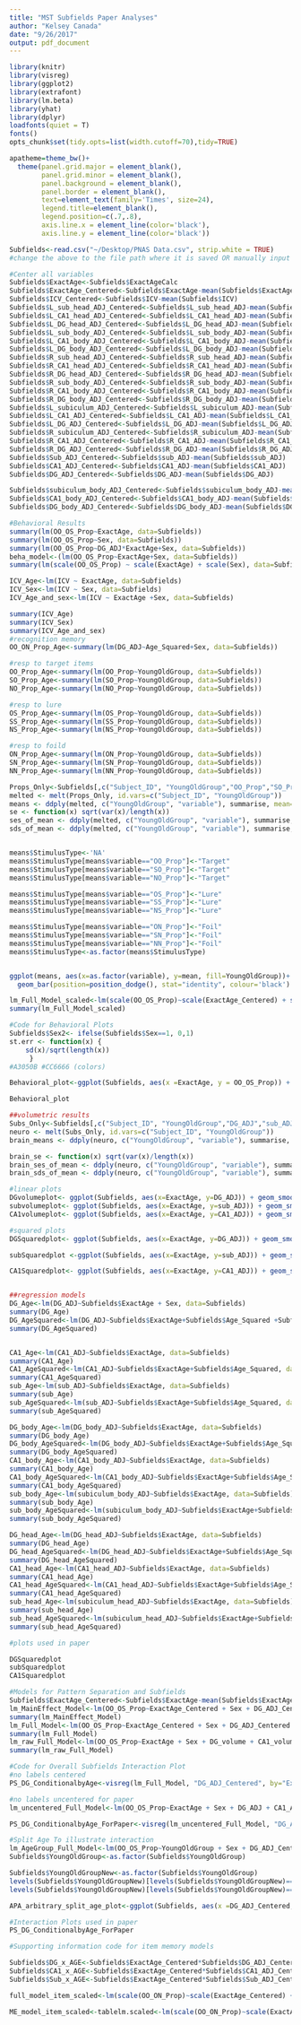 ```yaml
---
title: "MST Subfields Paper Analyses"
author: "Kelsey Canada"
date: "9/26/2017"
output: pdf_document
---
```

```r
library(knitr)
library(visreg)
library(ggplot2)
library(extrafont)
library(lm.beta)
library(yhat)
library(dplyr)
loadfonts(quiet = T)
fonts()
opts_chunk$set(tidy.opts=list(width.cutoff=70),tidy=TRUE)

apatheme=theme_bw()+
  theme(panel.grid.major = element_blank(),
        panel.grid.minor = element_blank(),
        panel.background = element_blank(),
        panel.border = element_blank(),
        text=element_text(family='Times', size=24),
        legend.title=element_blank(),
        legend.position=c(.7,.8),
        axis.line.x = element_line(color='black'),
        axis.line.y = element_line(color='black'))
```


```r
Subfields<-read.csv("~/Desktop/PNAS Data.csv", strip.white = TRUE)
#change the above to the file path where it is saved OR manually input and make sure to import the file with the name "Subfields"

#Center all variables
Subfields$ExactAge<-Subfields$ExactAgeCalc
Subfields$ExactAge_Centered<-Subfields$ExactAge-mean(Subfields$ExactAge)
Subfields$ICV_Centered<-Subfields$ICV-mean(Subfields$ICV)
Subfields$L_sub_head_ADJ_Centered<-Subfields$L_sub_head_ADJ-mean(Subfields$L_sub_head_ADJ)
Subfields$L_CA1_head_ADJ_Centered<-Subfields$L_CA1_head_ADJ-mean(Subfields$L_CA1_head_ADJ)
Subfields$L_DG_head_ADJ_Centered<-Subfields$L_DG_head_ADJ-mean(Subfields$L_DG_head_ADJ)
Subfields$L_sub_body_ADJ_Centered<-Subfields$L_sub_body_ADJ-mean(Subfields$L_sub_body_ADJ)
Subfields$L_CA1_body_ADJ_Centered<-Subfields$L_CA1_body_ADJ-mean(Subfields$L_CA1_body_ADJ)
Subfields$L_DG_body_ADJ_Centered<-Subfields$L_DG_body_ADJ-mean(Subfields$L_DG_body_ADJ)
Subfields$R_sub_head_ADJ_Centered<-Subfields$R_sub_head_ADJ-mean(Subfields$R_sub_head_ADJ)
Subfields$R_CA1_head_ADJ_Centered<-Subfields$R_CA1_head_ADJ-mean(Subfields$R_CA1_head_ADJ)
Subfields$R_DG_head_ADJ_Centered<-Subfields$R_DG_head_ADJ-mean(Subfields$R_DG_head_ADJ)
Subfields$R_sub_body_ADJ_Centered<-Subfields$R_sub_body_ADJ-mean(Subfields$R_sub_body_ADJ)
Subfields$R_CA1_body_ADJ_Centered<-Subfields$R_CA1_body_ADJ-mean(Subfields$R_CA1_body_ADJ)
Subfields$R_DG_body_ADJ_Centered<-Subfields$R_DG_body_ADJ-mean(Subfields$R_DG_body_ADJ)
Subfields$L_subiculum_ADJ_Centered<-Subfields$L_subiculum_ADJ-mean(Subfields$L_subiculum_ADJ)
Subfields$L_CA1_ADJ_Centered<-Subfields$L_CA1_ADJ-mean(Subfields$L_CA1_ADJ)
Subfields$L_DG_ADJ_Centered<-Subfields$L_DG_ADJ-mean(Subfields$L_DG_ADJ)
Subfields$R_subiculum_ADJ_Centered<-Subfields$R_subiculum_ADJ-mean(Subfields$R_subiculum_ADJ)
Subfields$R_CA1_ADJ_Centered<-Subfields$R_CA1_ADJ-mean(Subfields$R_CA1_ADJ)
Subfields$R_DG_ADJ_Centered<-Subfields$R_DG_ADJ-mean(Subfields$R_DG_ADJ)
Subfields$Sub_ADJ_Centered<-Subfields$sub_ADJ-mean(Subfields$sub_ADJ)
Subfields$CA1_ADJ_Centered<-Subfields$CA1_ADJ-mean(Subfields$CA1_ADJ)
Subfields$DG_ADJ_Centered<-Subfields$DG_ADJ-mean(Subfields$DG_ADJ)

Subfields$subiculum_body_ADJ_Centered<-Subfields$subiculum_body_ADJ-mean(Subfields$subiculum_body_ADJ)
Subfields$CA1_body_ADJ_Centered<-Subfields$CA1_body_ADJ-mean(Subfields$CA1_body_ADJ)
Subfields$DG_body_ADJ_Centered<-Subfields$DG_body_ADJ-mean(Subfields$DG_body_ADJ)
```

```r
#Behavioral Results
summary(lm(OO_OS_Prop~ExactAge, data=Subfields))
summary(lm(OO_OS_Prop~Sex, data=Subfields))
summary(lm(OO_OS_Prop~DG_ADJ*ExactAge+Sex, data=Subfields))
beha_model<-(lm(OO_OS_Prop~ExactAge+Sex, data=Subfields))
summary(lm(scale(OO_OS_Prop) ~ scale(ExactAge) + scale(Sex), data=Subfields))

ICV_Age<-lm(ICV ~ ExactAge, data=Subfields)
ICV_Sex<-lm(ICV ~ Sex, data=Subfields)
ICV_Age_and_sex<-lm(ICV ~ ExactAge +Sex, data=Subfields)

summary(ICV_Age)
summary(ICV_Sex)
summary(ICV_Age_and_sex)
#recognition memory
OO_ON_Prop_Age<-summary(lm(DG_ADJ~Age_Squared+Sex, data=Subfields))

#resp to target items
OO_Prop_Age<-summary(lm(OO_Prop~YoungOldGroup, data=Subfields))
SO_Prop_Age<-summary(lm(SO_Prop~YoungOldGroup, data=Subfields))
NO_Prop_Age<-summary(lm(NO_Prop~YoungOldGroup, data=Subfields))

#resp to lure
OS_Prop_Age<-summary(lm(OS_Prop~YoungOldGroup, data=Subfields))
SS_Prop_Age<-summary(lm(SS_Prop~YoungOldGroup, data=Subfields))
NS_Prop_Age<-summary(lm(NS_Prop~YoungOldGroup, data=Subfields))

#resp to foild
ON_Prop_Age<-summary(lm(ON_Prop~YoungOldGroup, data=Subfields))
SN_Prop_Age<-summary(lm(SN_Prop~YoungOldGroup, data=Subfields))
NN_Prop_Age<-summary(lm(NN_Prop~YoungOldGroup, data=Subfields))

Props_Only<-Subfields[,c("Subject_ID", "YoungOldGroup","OO_Prop","SO_Prop","NO_Prop","OS_Prop","SS_Prop","NS_Prop","ON_Prop","SN_Prop","NN_Prop", "OO_ON_Prop")]
melted <- melt(Props_Only, id.vars=c("Subject_ID", "YoungOldGroup"))
means <- ddply(melted, c("YoungOldGroup", "variable"), summarise, mean=mean(value))
se <- function(x) sqrt(var(x)/length(x))
ses_of_mean <- ddply(melted, c("YoungOldGroup", "variable"), summarise, se=se(value))
sds_of_mean <- ddply(melted, c("YoungOldGroup", "variable"), summarise, sd=sd(value))


means$StimulusType<-'NA'
means$StimulusType[means$variable=="OO_Prop"]<-"Target"
means$StimulusType[means$variable=="SO_Prop"]<-"Target"
means$StimulusType[means$variable=="NO_Prop"]<-"Target"

means$StimulusType[means$variable=="OS_Prop"]<-"Lure"
means$StimulusType[means$variable=="SS_Prop"]<-"Lure"
means$StimulusType[means$variable=="NS_Prop"]<-"Lure"

means$StimulusType[means$variable=="ON_Prop"]<-"Foil"
means$StimulusType[means$variable=="SN_Prop"]<-"Foil"
means$StimulusType[means$variable=="NN_Prop"]<-"Foil"
means$StimulusType<-as.factor(means$StimulusType)


ggplot(means, aes(x=as.factor(variable), y=mean, fill=YoungOldGroup))+
  geom_bar(position=position_dodge(), stat="identity", colour='black')

lm_Full_Model_scaled<-lm(scale(OO_OS_Prop)~scale(ExactAge_Centered) + scale(Sex) + scale(DG_ADJ_Centered) + scale(CA1_ADJ_Centered) + scale(Sub_ADJ_Centered) + scale((ExactAge_Centered*DG_ADJ_Centered))+ scale((ExactAge_Centered*CA1_ADJ_Centered)) + scale((ExactAge_Centered*Sub_ADJ_Centered)), data=Subfields)
summary(lm_Full_Model_scaled)

```

```r
#Code for Behavioral Plots
Subfields$Sex2<- ifelse(Subfields$Sex==1, 0,1)
st.err <- function(x) {
    sd(x)/sqrt(length(x))
     }
#A3050B #CC6666 (colors)

Behavioral_plot<-ggplot(Subfields, aes(x =ExactAge, y = OO_OS_Prop)) + geom_point() +apatheme+ geom_smooth(method = "lm", se=FALSE, color="black") + labs( x = expression(paste("Age in Years")), y = "Bias-Corrected Lure Discrimination Index") +apatheme + theme(plot.title = element_text(hjust = 0)) + theme(axis.text=element_text(size=26, color='black'),axis.line=element_line(color='black'), axis.title=element_text(size=26),plot.title = element_text(size=26), strip.text.x = element_text(size = 26), legend.text=element_text(size=26), )+ theme(plot.title = element_text(hjust = 0.5))+theme(legend.position = "right")

Behavioral_plot
```


```r
##volumetric results
Subs_Only<-Subfields[,c("Subject_ID", "YoungOldGroup","DG_ADJ","sub_ADJ","CA1_ADJ")]
neuro <- melt(Subs_Only, id.vars=c("Subject_ID", "YoungOldGroup"))
brain_means <- ddply(neuro, c("YoungOldGroup", "variable"), summarise, mean=mean(value))

brain_se <- function(x) sqrt(var(x)/length(x))
brain_ses_of_mean <- ddply(neuro, c("YoungOldGroup", "variable"), summarise, se=se(value))
brain_sds_of_mean <- ddply(neuro, c("YoungOldGroup", "variable"), summarise, sd=sd(value))

#linear plots
DGvolumeplot<- ggplot(Subfields, aes(x=ExactAge, y=DG_ADJ)) + geom_smooth(method="lm", formula=y ~ x, size=1.5, data=Subfields) + geom_point()
subvolumeplot<- ggplot(Subfields, aes(x=ExactAge, y=sub_ADJ)) + geom_smooth(method="lm", formula=y ~ x , size=1.5, data=Subfields) + geom_point()
CA1volumeplot<- ggplot(Subfields, aes(x=ExactAge, y=CA1_ADJ)) + geom_smooth(method="lm", formula=y ~ x , size=1.5, data=Subfields) + geom_point()

#squared plots
DGSquaredplot<- ggplot(Subfields, aes(x=ExactAge, y=DG_ADJ)) + geom_smooth(method="lm", formula=y ~ x + I(x^2), size=1.5, data=Subfields, se=FALSE, color="#2B15EB") + geom_point(color="#2B15EB") +apatheme + theme(axis.text=element_text(size=24, color='black', family = "Times"),axis.line=element_line(color='black'), axis.title=element_text(size=24, family = "Times"))+labs(x = "Age (years)", y = expression(paste("Volume ", (mm^{3}))))+ scale_y_continuous(limits=c(800,2500))

subSquaredplot <-ggplot(Subfields, aes(x=ExactAge, y=sub_ADJ)) + geom_smooth(method="lm", formula=y ~ x, size=1.5, data=Subfields,se=FALSE, color="#EB2B15") + geom_point(color="#EB2B15") + apatheme+ theme(axis.text=element_text(size=24, color='black', family = "Times"),axis.line=element_line(color='black'), axis.title=element_text(size=24, family = "Times"), axis.ticks.y = element_blank(), axis.text.y = element_blank(), axis.title.y = element_blank())+labs(x = "Age (years)", y = expression(paste("Sub ", mm^{3})))+ scale_y_continuous(limits=c(800,2500))

CA1Squaredplot<- ggplot(Subfields, aes(x=ExactAge, y=CA1_ADJ)) + geom_smooth(method="lm", formula=y ~ x +I(x^2), size=1.5, data=Subfields, se=FALSE, color="#15EB2B") + geom_point(color="#15EB2B") +apatheme+ theme(axis.text=element_text(size=24, color='black', family = "Times"),axis.line=element_line(color='black'), axis.title.y=element_blank(),axis.text.y = element_blank(),axis.title=element_text(size=24, family = "Times"), axis.ticks.y = element_blank())+labs(x = "Age (years)", y = expression(paste("CA1 ", mm^{3})))+ scale_y_continuous(limits=c(800,2500))


##regression models
DG_Age<-lm(DG_ADJ~Subfields$ExactAge + Sex, data=Subfields)
summary(DG_Age)
DG_AgeSquared<-lm(DG_ADJ~Subfields$ExactAge+Subfields$Age_Squared +Subfields$Sex, data=Subfields)
summary(DG_AgeSquared)


CA1_Age<-lm(CA1_ADJ~Subfields$ExactAge, data=Subfields)
summary(CA1_Age)
CA1_AgeSquared<-lm(CA1_ADJ~Subfields$ExactAge+Subfields$Age_Squared, data=Subfields)
summary(CA1_AgeSquared)
sub_Age<-lm(sub_ADJ~Subfields$ExactAge, data=Subfields)
summary(sub_Age)
sub_AgeSquared<-lm(sub_ADJ~Subfields$ExactAge+Subfields$Age_Squared, data=Subfields)
summary(sub_AgeSquared)

DG_body_Age<-lm(DG_body_ADJ~Subfields$ExactAge, data=Subfields)
summary(DG_body_Age)
DG_body_AgeSquared<-lm(DG_body_ADJ~Subfields$ExactAge+Subfields$Age_Squared, data=Subfields)
summary(DG_body_AgeSquared)
CA1_body_Age<-lm(CA1_body_ADJ~Subfields$ExactAge, data=Subfields)
summary(CA1_body_Age)
CA1_body_AgeSquared<-lm(CA1_body_ADJ~Subfields$ExactAge+Subfields$Age_Squared, data=Subfields)
summary(CA1_body_AgeSquared)
sub_body_Age<-lm(subiculum_body_ADJ~Subfields$ExactAge, data=Subfields)
summary(sub_body_Age)
sub_body_AgeSquared<-lm(subiculum_body_ADJ~Subfields$ExactAge+Subfields$Age_Squared, data=Subfields)
summary(sub_body_AgeSquared)

DG_head_Age<-lm(DG_head_ADJ~Subfields$ExactAge, data=Subfields)
summary(DG_head_Age)
DG_head_AgeSquared<-lm(DG_head_ADJ~Subfields$ExactAge+Subfields$Age_Squared, data=Subfields)
summary(DG_head_AgeSquared)
CA1_head_Age<-lm(CA1_head_ADJ~Subfields$ExactAge, data=Subfields)
summary(CA1_head_Age)
CA1_head_AgeSquared<-lm(CA1_head_ADJ~Subfields$ExactAge+Subfields$Age_Squared, data=Subfields)
summary(CA1_head_AgeSquared)
sub_head_Age<-lm(subiculum_head_ADJ~Subfields$ExactAge, data=Subfields)
summary(sub_head_Age)
sub_head_AgeSquared<-lm(subiculum_head_ADJ~Subfields$ExactAge+Subfields$Age_Squared, data=Subfields)
summary(sub_head_AgeSquared)

#plots used in paper

DGSquaredplot
subSquaredplot
CA1Squaredplot
```

```r
#Models for Pattern Separation and Subfields
Subfields$ExactAge_Centered<-Subfields$ExactAge-mean(Subfields$ExactAge)
lm_MainEffect_Model<-lm(OO_OS_Prop~ExactAge_Centered + Sex + DG_ADJ_Centered + CA1_ADJ_Centered + Sub_ADJ_Centered, data=Subfields)
summary(lm_MainEffect_Model)
lm_Full_Model<-lm(OO_OS_Prop~ExactAge_Centered + Sex + DG_ADJ_Centered + CA1_ADJ_Centered + Sub_ADJ_Centered + (ExactAge_Centered*DG_ADJ_Centered)+ (ExactAge_Centered*CA1_ADJ_Centered)+ (ExactAge_Centered*Sub_ADJ_Centered), data=Subfields)
summary(lm_Full_Model)
lm_raw_Full_Model<-lm(OO_OS_Prop~ExactAge + Sex + DG_volume + CA1_volume + subiculum_volume + (ExactAge*DG_volume)+ (ExactAge*CA1_volume)+ (ExactAge*subiculum_volume), data=Subfields)
summary(lm_raw_Full_Model)
```

```r
#Code for Overall Subfields Interaction Plot
#no labels centered
PS_DG_ConditionalbyAge<-visreg(lm_Full_Model, "DG_ADJ_Centered", by="ExactAge_Centered", breaks=c(-1.30, 1.30), line.par = list(col = '#A3050B'), fill.par=list(fill="#F9D9D2"), gg=TRUE) + theme_bw(base_family ="Cambria") + geom_point() + labs(title= "Pattern Separation and DG/CA2-4 Volume", x = expression(paste("DG/CA2-4 Volume ", mm^{3})), y = "Bias-Corrected Lure Discrimination Index") +theme(panel.spacing = unit(.9, "lines"))+theme(axis.line = element_line(colour = "black"))+ theme(panel.grid.major = element_blank(), panel.grid.minor = element_blank())+ theme(panel.border = element_blank())+ theme(axis.text=element_text(size=12), axis.title=element_text(size=12,face="bold"),plot.title = element_text(size=18, face="bold"), strip.text.x = element_text(size = 12))+ theme(plot.title = element_text(hjust = 0.5))

#no labels uncentered for paper
lm_uncentered_Full_Model<-lm(OO_OS_Prop~ExactAge + Sex + DG_ADJ + CA1_ADJ + sub_ADJ + (ExactAge*DG_ADJ)+ (ExactAge*CA1_ADJ)+ (ExactAge*sub_ADJ), data=Subfields)

PS_DG_ConditionalbyAge_ForPaper<-visreg(lm_uncentered_Full_Model, "DG_ADJ", by="ExactAge", breaks=c(5.34, 7.98), line.par = list(col = "#2B15EB"), band=FALSE, gg=TRUE,strip.names=FALSE) + apatheme + theme_bw(base_family ="Times") + geom_point(color="#2B15EB") + labs(x = expression(paste("Adjusted CA2-4/DG Volume ", (mm^{3}))), y = "Bias-Corrected Lure Discrimination Index") +theme(panel.spacing = unit(.9, "lines"))+ theme(axis.line = element_line(colour = "black"))+ theme(panel.grid.major = element_blank(), panel.grid.minor = element_blank(), panel.border = element_blank(), strip.background=element_blank(), strip.text.x = element_text(colour = "white" ))+ theme(axis.text=element_text(size=16, colour = "black"), axis.title=element_text(size=16, color = "black"),plot.title = element_text(size=16, face="bold"), strip.text.x = element_text(size = 16))+ theme(plot.title = element_text(hjust = 0.5))
```

```r
#Split Age To illustrate interaction
lm_AgeGroup_Full_Model<-lm(OO_OS_Prop~YoungOldGroup + Sex + DG_ADJ_Centered + CA1_ADJ_Centered + Sub_ADJ_Centered + (YoungOldGroup*DG_ADJ_Centered)+ (YoungOldGroup*CA1_ADJ_Centered)+ (YoungOldGroup*Sub_ADJ_Centered), data=Subfields)
Subfields$YoungOldGroup<-as.factor(Subfields$YoungOldGroup)

Subfields$YoungOldGroupNew<-as.factor(Subfields$YoungOldGroup)
levels(Subfields$YoungOldGroupNew)[levels(Subfields$YoungOldGroupNew)==0] <- "Younger"
levels(Subfields$YoungOldGroupNew)[levels(Subfields$YoungOldGroupNew)==1] <- "Older"

APA_arbitrary_split_age_plot<-ggplot(Subfields, aes(x =DG_ADJ_Centered, y = OO_OS_Prop, linetype=YoungOldGroupNew, shape=YoungOldGroupNew, color=YoungOldGroupNew)) + geom_point() +scale_color_manual(values=c('black','black'))+ scale_shape_manual(values=c(1,16)) + geom_smooth(aes(group = YoungOldGroup, linetype=YoungOldGroupNew), method = "lm", se=FALSE) + scale_linetype_manual(values=c("solid", "twodash")) + labs(title= "Pattern Separation and DG/CA2-4 Volume", x = expression(paste("DG/CA2-4 Volume ", mm^{3})), y = "Bias-Corrected Lure Discrimination Index") +apatheme + theme(plot.title = element_text(hjust = 0)) + theme(axis.text=element_text(size=12, color='black'),axis.line=element_line(color='black'), axis.title=element_text(size=12),plot.title = element_text(size=16), strip.text.x = element_text(size = 12), legend.text=element_text(size=12), )+ theme(plot.title = element_text(hjust = 0.5))+ theme(text=element_text(family='Times', size=12))

```

```r
#Interaction Plots used in paper
PS_DG_ConditionalbyAge_ForPaper
```

```r
#Supporting information code for item memory models

Subfields$DG_x_AGE<-Subfields$ExactAge_Centered*Subfields$DG_ADJ_Centered
Subfields$CA1_x_AGE<-Subfields$ExactAge_Centered*Subfields$CA1_ADJ_Centered
Subfields$Sub_x_AGE<-Subfields$ExactAge_Centered*Subfields$Sub_ADJ_Centered

full_model_item_scaled<-lm(scale(OO_ON_Prop)~scale(ExactAge_Centered) + scale(Sex) + scale(DG_ADJ_Centered) + scale(CA1_ADJ_Centered) + scale(Sub_ADJ_Centered)+ scale(DG_x_AGE)+scale(CA1_x_AGE)+scale(Sub_x_AGE), data=Subfields)

ME_model_item_scaled<-tablelm.scaled<-lm(scale(OO_ON_Prop)~scale(ExactAge_Centered) + scale(Sex) + scale(DG_ADJ_Centered) + scale(CA1_ADJ_Centered) + scale(Sub_ADJ_Centered), data=Subfields)
```
